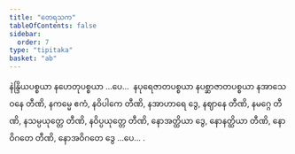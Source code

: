 ```yaml
---
title: "တေရသက"
tableOfContents: false
sidebar:
  order: 7
type: "tipitaka"
basket: "ab"
---
```



<DynamicBreadcrumb />

<Paragraph number="1245">
နဲန္ဒြိယပစ္စယာ နဟေတုပစ္စယာ …ပေ…  နပုရေဇာတပစ္စယာ နပစ္ဆာဇာတပစ္စယာ နအာသေဝနေ တီဏိ, နကမ္မေ ဧကံ, နဝိပါကေ တီဏိ, နအာဟာရေ ဒွေ, နဈာနေ တီဏိ, နမဂ္ဂေ တီဏိ, နသမ္ပယုတ္တေ တီဏိ, နဝိပ္ပယုတ္တေ တီဏိ, နောအတ္ထိယာ ဒွေ, နောနတ္ထိယာ တီဏိ, နောဝိဂတေ တီဏိ, နောအဝိဂတေ ဒွေ …ပေ… .
</Paragraph>